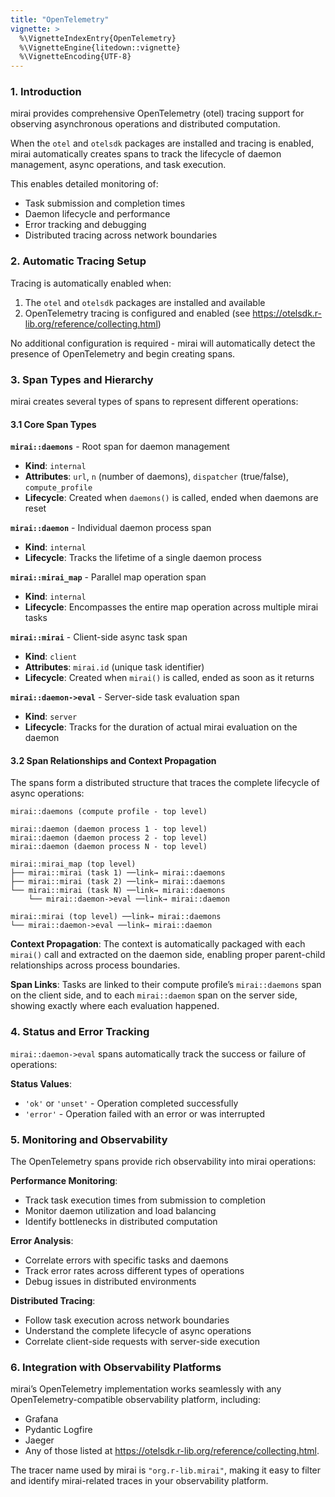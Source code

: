 ```yaml
---
title: "OpenTelemetry"
vignette: >
  %\VignetteIndexEntry{OpenTelemetry}
  %\VignetteEngine{litedown::vignette}
  %\VignetteEncoding{UTF-8}
---
```




### 1. Introduction

mirai provides comprehensive OpenTelemetry (otel) tracing support for observing asynchronous operations and distributed computation.

When the `otel` and `otelsdk` packages are installed and tracing is enabled, mirai automatically creates spans to track the lifecycle of daemon management, async operations, and task execution.

This enables detailed monitoring of:

- Task submission and completion times
- Daemon lifecycle and performance
- Error tracking and debugging
- Distributed tracing across network boundaries

### 2. Automatic Tracing Setup

Tracing is automatically enabled when:

1. The `otel` and `otelsdk` packages are installed and available
2. OpenTelemetry tracing is configured and enabled (see <https://otelsdk.r-lib.org/reference/collecting.html>)

No additional configuration is required - mirai will automatically detect the presence of OpenTelemetry and begin creating spans.

### 3. Span Types and Hierarchy

mirai creates several types of spans to represent different operations:

#### 3.1 Core Span Types

**`mirai::daemons`** - Root span for daemon management

- **Kind**: `internal`
- **Attributes**: `url`, `n` (number of daemons), `dispatcher` (true/false), `compute_profile`
- **Lifecycle**: Created when `daemons()` is called, ended when daemons are reset

**`mirai::daemon`** - Individual daemon process span

- **Kind**: `internal` 
- **Lifecycle**: Tracks the lifetime of a single daemon process

**`mirai::mirai_map`** - Parallel map operation span

- **Kind**: `internal`
- **Lifecycle**: Encompasses the entire map operation across multiple mirai tasks

**`mirai::mirai`** - Client-side async task span

- **Kind**: `client`
- **Attributes**: `mirai.id` (unique task identifier)
- **Lifecycle**: Created when `mirai()` is called, ended as soon as it returns

**`mirai::daemon->eval`** - Server-side task evaluation span

- **Kind**: `server`
- **Lifecycle**: Tracks for the duration of actual mirai evaluation on the daemon

#### 3.2 Span Relationships and Context Propagation

The spans form a distributed structure that traces the complete lifecycle of async operations:

```
mirai::daemons (compute profile - top level)

mirai::daemon (daemon process 1 - top level)
mirai::daemon (daemon process 2 - top level) 
mirai::daemon (daemon process N - top level)

mirai::mirai_map (top level)
├── mirai::mirai (task 1) ──link→ mirai::daemons
├── mirai::mirai (task 2) ──link→ mirai::daemons  
└── mirai::mirai (task N) ──link→ mirai::daemons
    └── mirai::daemon->eval ──link→ mirai::daemon
    
mirai::mirai (top level) ──link→ mirai::daemons
└── mirai::daemon->eval ──link→ mirai::daemon
```

**Context Propagation**: The context is automatically packaged with each `mirai()` call and extracted on the daemon side, enabling proper parent-child relationships across process boundaries.

**Span Links**: Tasks are linked to their compute profile's `mirai::daemons` span on the client side, and to each `mirai::daemon` span on the server side, showing exactly where each evaluation happened.

### 4. Status and Error Tracking

`mirai::daemon->eval` spans automatically track the success or failure of operations:

**Status Values**:

- `'ok'` or `'unset'` - Operation completed successfully
- `'error'` - Operation failed with an error or was interrupted

### 5. Monitoring and Observability

The OpenTelemetry spans provide rich observability into mirai operations:

**Performance Monitoring**:

- Track task execution times from submission to completion
- Monitor daemon utilization and load balancing
- Identify bottlenecks in distributed computation

**Error Analysis**:

- Correlate errors with specific tasks and daemons
- Track error rates across different types of operations
- Debug issues in distributed environments

**Distributed Tracing**:

- Follow task execution across network boundaries
- Understand the complete lifecycle of async operations
- Correlate client-side requests with server-side execution

### 6. Integration with Observability Platforms

mirai's OpenTelemetry implementation works seamlessly with any OpenTelemetry-compatible observability platform, including:

- Grafana
- Pydantic Logfire
- Jaeger
- Any of those listed at <https://otelsdk.r-lib.org/reference/collecting.html>.

The tracer name used by mirai is `"org.r-lib.mirai"`, making it easy to filter and identify mirai-related traces in your observability platform.
